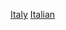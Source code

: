 {{Portal|義大利}}
{{Year by category
| m = 2
| c = 0
| d = 1
| y = 5
| cat     = 義大利體育
| sortkey = 體育
| parent  = 各年份義大利體育
| subcat  = 2015年義大利
}}

[[Category:2015年各國體育|Italy]]
[[Category:2015年歐洲體育|Italian]]
